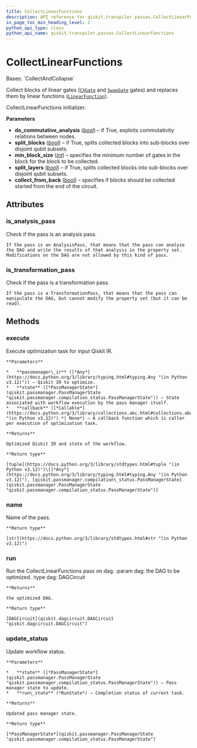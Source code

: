 ```yaml
---
title: CollectLinearFunctions
description: API reference for qiskit.transpiler.passes.CollectLinearFunctions
in_page_toc_min_heading_level: 1
python_api_type: class
python_api_name: qiskit.transpiler.passes.CollectLinearFunctions
---
```


# CollectLinearFunctions

<Class id="qiskit.transpiler.passes.CollectLinearFunctions" isDedicatedPage={true} github="https://github.com/Qiskit/qiskit/tree/stable/1.0/qiskit/transpiler/passes/optimization/collect_linear_functions.py#L26-L69" signature="qiskit.transpiler.passes.CollectLinearFunctions(*args, **kwargs)">
  Bases: `CollectAndCollapse`

  Collect blocks of linear gates ([`CXGate`](qiskit.circuit.library.CXGate "qiskit.circuit.library.CXGate") and [`SwapGate`](qiskit.circuit.library.SwapGate "qiskit.circuit.library.SwapGate") gates) and replaces them by linear functions ([`LinearFunction`](qiskit.circuit.library.LinearFunction "qiskit.circuit.library.LinearFunction")).

  CollectLinearFunctions initializer.

  **Parameters**

  *   **do\_commutative\_analysis** ([*bool*](https://docs.python.org/3/library/functions.html#bool "(in Python v3.12)")) – if True, exploits commutativity relations between nodes.
  *   **split\_blocks** ([*bool*](https://docs.python.org/3/library/functions.html#bool "(in Python v3.12)")) – if True, splits collected blocks into sub-blocks over disjoint qubit subsets.
  *   **min\_block\_size** ([*int*](https://docs.python.org/3/library/functions.html#int "(in Python v3.12)")) – specifies the minimum number of gates in the block for the block to be collected.
  *   **split\_layers** ([*bool*](https://docs.python.org/3/library/functions.html#bool "(in Python v3.12)")) – if True, splits collected blocks into sub-blocks over disjoint qubit subsets.
  *   **collect\_from\_back** ([*bool*](https://docs.python.org/3/library/functions.html#bool "(in Python v3.12)")) – specifies if blocks should be collected started from the end of the circuit.

  ## Attributes

  ### is\_analysis\_pass

  <Attribute id="qiskit.transpiler.passes.CollectLinearFunctions.is_analysis_pass">
    Check if the pass is an analysis pass.

    If the pass is an AnalysisPass, that means that the pass can analyze the DAG and write the results of that analysis in the property set. Modifications on the DAG are not allowed by this kind of pass.
  </Attribute>

  ### is\_transformation\_pass

  <Attribute id="qiskit.transpiler.passes.CollectLinearFunctions.is_transformation_pass">
    Check if the pass is a transformation pass.

    If the pass is a TransformationPass, that means that the pass can manipulate the DAG, but cannot modify the property set (but it can be read).
  </Attribute>

  ## Methods

  ### execute

  <Function id="qiskit.transpiler.passes.CollectLinearFunctions.execute" github="https://github.com/Qiskit/qiskit/tree/stable/1.0/qiskit/transpiler/basepasses.py#L189-L211" signature="execute(passmanager_ir, state, callback=None)">
    Execute optimization task for input Qiskit IR.

    **Parameters**

    *   **passmanager\_ir** ([*Any*](https://docs.python.org/3/library/typing.html#typing.Any "(in Python v3.12)")) – Qiskit IR to optimize.
    *   **state** ([*PassManagerState*](qiskit.passmanager.PassManagerState "qiskit.passmanager.compilation_status.PassManagerState")) – State associated with workflow execution by the pass manager itself.
    *   **callback** ([*Callable*](https://docs.python.org/3/library/collections.abc.html#collections.abc.Callable "(in Python v3.12)") *| None*) – A callback function which is caller per execution of optimization task.

    **Returns**

    Optimized Qiskit IR and state of the workflow.

    **Return type**

    [tuple](https://docs.python.org/3/library/stdtypes.html#tuple "(in Python v3.12)")\[[*Any*](https://docs.python.org/3/library/typing.html#typing.Any "(in Python v3.12)"), [qiskit.passmanager.compilation\_status.PassManagerState](qiskit.passmanager.PassManagerState "qiskit.passmanager.compilation_status.PassManagerState")]
  </Function>

  ### name

  <Function id="qiskit.transpiler.passes.CollectLinearFunctions.name" github="https://github.com/Qiskit/qiskit/tree/stable/1.0/qiskit/passmanager/base_tasks.py#L68-L70" signature="name()">
    Name of the pass.

    **Return type**

    [str](https://docs.python.org/3/library/stdtypes.html#str "(in Python v3.12)")
  </Function>

  ### run

  <Function id="qiskit.transpiler.passes.CollectLinearFunctions.run" github="https://github.com/Qiskit/qiskit/tree/stable/1.0/qiskit/transpiler/passes/utils/control_flow.py#L65-L88" signature="run(dag)">
    Run the CollectLinearFunctions pass on dag. :param dag: the DAG to be optimized. :type dag: DAGCircuit

    **Returns**

    the optimized DAG.

    **Return type**

    [DAGCircuit](qiskit.dagcircuit.DAGCircuit "qiskit.dagcircuit.DAGCircuit")
  </Function>

  ### update\_status

  <Function id="qiskit.transpiler.passes.CollectLinearFunctions.update_status" github="https://github.com/Qiskit/qiskit/tree/stable/1.0/qiskit/transpiler/basepasses.py#L213-L221" signature="update_status(state, run_state)">
    Update workflow status.

    **Parameters**

    *   **state** ([*PassManagerState*](qiskit.passmanager.PassManagerState "qiskit.passmanager.compilation_status.PassManagerState")) – Pass manager state to update.
    *   **run\_state** (*RunState*) – Completion status of current task.

    **Returns**

    Updated pass manager state.

    **Return type**

    [*PassManagerState*](qiskit.passmanager.PassManagerState "qiskit.passmanager.compilation_status.PassManagerState")
  </Function>
</Class>

